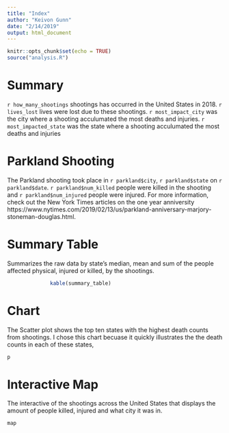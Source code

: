 ```yaml
---
title: "Index"
author: "Keivon Gunn"
date: "2/14/2019"
output: html_document
---
```


```r
knitr::opts_chunk$set(echo = TRUE)
source("analysis.R")
```

# Summary

`r how_many_shootings` shootings has occurred in the United States in 2018. `r lives_lost` lives were lost due to these shootings. `r most_impact_city` was the city where a shooting acculumated the most deaths and injuries. `r most_impacted_state` was the state where a shooting acculumated the most deaths and injuries 

# Parkland Shooting
The Parkland shooting took place in `r parkland$city`, `r parkland$state` on `r parkland$date`. `r parkland$num_killed` people were killed in the shooting and `r parkland$num_injured` people were injured. For more information, check out the New York Times articles on the one year anniversity https://www.nytimes.com/2019/02/13/us/parkland-anniversary-marjory-stoneman-douglas.html. 

# Summary Table

Summarizes the raw data by state's median, mean and sum of the people affected physical, injured or killed, by the shootings.

```r
              kable(summary_table)
```

# Chart

The Scatter plot shows the top ten states with the highest death counts from shootings. I chose this chart becuase it quickly illustrates the the death counts in each of these states, 

```r
p
```

# Interactive Map
The interactive of the shootings across the United States that displays the amount of people killed, injured and what city it was in.

```r
map
```
 